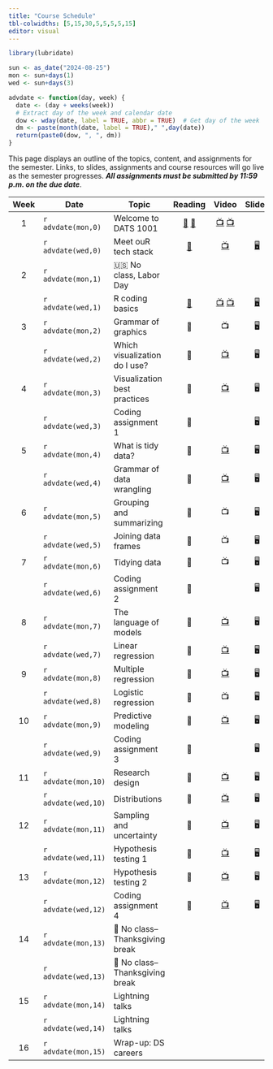 ```yaml
---
title: "Course Schedule"
tbl-colwidths: [5,15,30,5,5,5,5,15]
editor: visual
---
```


```r
library(lubridate)

sun <- as_date("2024-08-25")
mon <- sun+days(1)
wed <- sun+days(3)

advdate <- function(day, week) {
  date <- (day + weeks(week))
  # Extract day of the week and calendar date
  dow <- wday(date, label = TRUE, abbr = TRUE)  # Get day of the week
  dm <- paste(month(date, label = TRUE)," ",day(date))
  return(paste0(dow, ", ", dm))
}
```

This page displays an outline of the topics, content, and assignments
for the semester. Links, to slides, assignments and course resources
will go live as the semester progresses. ***All assignments must be
submitted by 11:59 p.m. on the due date***.

::: column-screen-inset-right
| Week | Date                | Topic                          |                                                                               Reading                                                                               |                                                  Video                                                   |                   Slides                    | Assignment |        Due Date         |
|:-------:|---------|---------|:-------:|:-------:|:-------:|:-------:|:-------:|
|  1   | `r advdate(mon,0)`  | Welcome to DATS 1001           | [📖](https://rstudio-education.github.io/hopr/starting.html "hopwr, Appendix A and B") [📖](https://quarto.org/docs/get-started/hello/rstudio.html "Hello, Quarto") |                  [📺](https://youtu.be/eimM6pNkYjE) [📺](https://youtu.be/6QN9ZYURDFg)                   |                                             |            |                         |
|      | `r advdate(wed,0)`  | Meet ouR tech stack            |                                                [📖](https://www.markdownguide.org/getting-started/ "Markdown Guide")                                                |                            [📺](https://www.youtube.com/watch?v=bTVIMt3XllM)                             | [🖥️](slides/week-1.2.qmd "Week 1.2 slides") |            |                         |
|  2   | `r advdate(mon,1)`  | 🇺🇸 No class, Labor Day         |                                                                                                                                                                     |                                                                                                          |                                             |            |                         |
|      | `r advdate(wed,1)`  | R coding basics                |                                                     [📖](https://rstudio-education.github.io/hopr/basics.html)                                                      | [📺](https://www.youtube.com/watch?v=hvFBDmT4bdY) [📺](https://youtu.be/9f2g7RN5N0I?si=WMsaGlhFC7Fx-ZNy) | [🖥️](slides/week-2.1.qmd "Week 2.1 slides") |            |                         |
|  3   | `r advdate(mon,2)`  | Grammar of graphics            |                                                                                 📖                                                                                  |                                                    📺                                                    |                     🖥️                      |            |                         |
|      | `r advdate(wed,2)`  | Which visualization do I use?  |                                                                                 📖                                                                                  |                            [📺](https://www.youtube.com/watch?v=y7ESq_O3Odw)                             |                     🖥️                      |            |                         |
|  4   | `r advdate(mon,3)`  | Visualization best practices   |                                                                                 📖                                                                                  |                            [📺](https://www.youtube.com/watch?v=y7ESq_O3Odw)                             |                     🖥️                      |            |                         |
|      | `r advdate(wed,3)`  | Coding assignment 1            |                                                                                 📖                                                                                  |                                                                                                          |                     🖥️                      |     🧮     |   `r advdate(sun,4)`    |
|  5   | `r advdate(mon,4)`  | What is tidy data?             |                                                                                 📖                                                                                  |                            [📺](https://www.youtube.com/watch?v=y7ESq_O3Odw)                             |                     🖥️                      |            |                         |
|      | `r advdate(wed,4)`  | Grammar of data wrangling      |                                                                                 📖                                                                                  |                            [📺](https://www.youtube.com/watch?v=y7ESq_O3Odw)                             |                     🖥️                      |            |                         |
|  6   | `r advdate(mon,5)`  | Grouping and summarizing       |                                                                                 📖                                                                                  |                                                    📺                                                    |                     🖥️                      |            |                         |
|      | `r advdate(wed,5)`  | Joining data frames            |                                                                                 📖                                                                                  |                                                    📺                                                    |                     🖥️                      |            |                         |
|  7   | `r advdate(mon,6)`  | Tidying data                   |                                                                                 📖                                                                                  |                                                    📺                                                    |                     🖥️                      |            |                         |
|      | `r advdate(wed,6)`  | Coding assignment 2            |                                                                                 📖                                                                                  |                                                                                                          |                     🖥️                      |     🧮     |   `r advdate(sun,7)`    |
|  8   | `r advdate(mon,7)`  | The language of models         |                                                                                 📖                                                                                  |                            [📺](https://www.youtube.com/watch?v=y7ESq_O3Odw)                             |                     🖥️                      |            |                         |
|      | `r advdate(wed,7)`  | Linear regression              |                                                                                 📖                                                                                  |                            [📺](https://www.youtube.com/watch?v=y7ESq_O3Odw)                             |                     🖥️                      |     ✍️     |   `r advdate(sun,8)`    |
|  9   | `r advdate(mon,8)`  | Multiple regression            |                                                                                 📖                                                                                  |                            [📺](https://www.youtube.com/watch?v=y7ESq_O3Odw)                             |                     🖥️                      |            |                         |
|      | `r advdate(wed,8)`  | Logistic regression            |                                                                                 📖                                                                                  |                                                    📺                                                    |                     🖥️                      |            |                         |
|  10  | `r advdate(mon,9)`  | Predictive modeling            |                                                                                 📖                                                                                  |                            [📺](https://www.youtube.com/watch?v=y7ESq_O3Odw)                             |                     🖥️                      |            |                         |
|      | `r advdate(wed,9)`  | Coding assignment 3            |                                                                                 📖                                                                                  |                                                                                                          |                     🖥️                      |     🧮     |   `r advdate(sun,10)`   |
|  11  | `r advdate(mon,10)` | Research design                |                                                                                 📖                                                                                  |                            [📺](https://www.youtube.com/watch?v=y7ESq_O3Odw)                             |                     🖥️                      |            |                         |
|      | `r advdate(wed,10)` | Distributions                  |                                                                                 📖                                                                                  |                            [📺](https://www.youtube.com/watch?v=y7ESq_O3Odw)                             |                     🖥️                      |     ✍️     |   `r advdate(sun,11)`   |
|  12  | `r advdate(mon,11)` | Sampling and uncertainty       |                                                                                 📖                                                                                  |                            [📺](https://www.youtube.com/watch?v=y7ESq_O3Odw)                             |                     🖥️                      |            |                         |
|      | `r advdate(wed,11)` | Hypothesis testing 1           |                                                                                 📖                                                                                  |                            [📺](https://www.youtube.com/watch?v=y7ESq_O3Odw)                             |                     🖥️                      |            |                         |
|  13  | `r advdate(mon,12)` | Hypothesis testing 2           |                                                                                 📖                                                                                  |                            [📺](https://www.youtube.com/watch?v=y7ESq_O3Odw)                             |                     🖥️                      |            |                         |
|      | `r advdate(wed,12)` | Coding assignment 4            |                                                                                 📖                                                                                  |                            [📺](https://www.youtube.com/watch?v=y7ESq_O3Odw)                             |                     🖥️                      |     🧮     |   `r advdate(sun,13)`   |
|  14  | `r advdate(mon,13)` | 🦃 No class–Thanksgiving break |                                                                                                                                                                     |                                                                                                          |                                             |            |                         |
|      | `r advdate(wed,13)` | 🦃 No class–Thanksgiving break |                                                                                                                                                                     |                                                                                                          |                                             |            |                         |
|  15  | `r advdate(mon,14)` | Lightning talks                |                                                                                                                                                                     |                                                                                                          |                                             |            |                         |
|      | `r advdate(wed,14)` | Lightning talks                |                                                                                                                                                                     |                                                                                                          |                                             |            |                         |
|  16  | `r advdate(mon,15)` | Wrap-up: DS careers            |                                                                                                                                                                     |                                                                                                          |                                             |     ✍️     | Date of scheduled final |
:::
